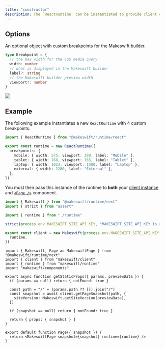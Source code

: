 ```yaml
---
title: "constructor"
description: The `ReactRuntime` can be instantiated to provide client configurations like custom breakpoints.
---
```


## Options

<ParamField query="breakpoints" type="Record<string, Breakpoint>">
  An optional object with custom breakpoints for the Makeswift builder.

```ts
type Breakpoint = {
  // the max width for the CSS media query
  width: number
  // what is displayed in the Makeswift builder
  label?: string
  // the Makeswift builder preview width
  viewport?: number
}
```

  <Accordion title="Where are these breakpoints in the Makeswift builder?">
    <Frame>
      <img src="/images/custom-breakpoints.png" />
    </Frame>
  </Accordion>
</ParamField>

## Example

The following example instantiates a new `ReactRuntime` with 4 custom breakpoints.

```ts makeswift/runtime.ts
import { ReactRuntime } from "@makeswift/runtime/react"

export const runtime = new ReactRuntime({
  breakpoints: {
    mobile: { width: 575, viewport: 390, label: "Mobile" },
    tablet: { width: 768, viewport: 765, label: "Tablet" },
    laptop: { width: 1024, viewport: 1000, label: "Laptop" },
    external: { width: 1280, label: "External" },
  },
})
```

You must then pass this instance of the runtime to
**both** your [client instance](/reference/makeswift/constructor) and [`<Page />`](/reference/components/page) component.

<CodeGroup>

```ts makeswift/client.ts
import { Makeswift } from "@makeswift/runtime/next"
import { strict } from "assert"

import { runtime } from "./runtime"

strict(process.env.MAKESWIFT_SITE_API_KEY, "MAKESWIFT_SITE_API_KEY is required")

export const client = new Makeswift(process.env.MAKESWIFT_SITE_API_KEY, {
  runtime,
})
```

```tsx pages/[[...path]].tsx
import { Makeswift, Page as MakeswiftPage } from "@makeswift/runtime/next"
import { client } from "makeswift/client"
import { runtime } from "makeswift/runtime"
import "makeswift/components"

export async function getStaticProps({ params, previewData }) {
  if (params == null) return { notFound: true }

  const path = "/" + (params.path ?? []).join("/")
  const snapshot = await client.getPageSnapshot(path, {
    siteVersion: Makeswift.getSiteVersion(previewData),
  })

  if (snapshot == null) return { notFound: true }

  return { props: { snapshot } }
}

export default function Page({ snapshot }) {
  return <MakeswiftPage snapshot={snapshot} runtime={runtime} />
}
```

</CodeGroup>
